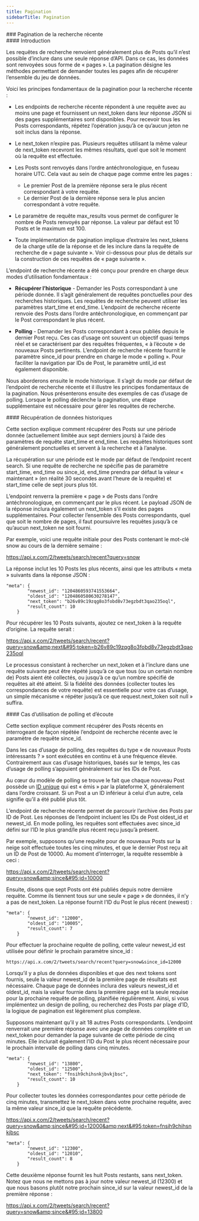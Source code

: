 ```yaml
---
title: Pagination
sidebarTitle: Pagination
---
```


<div id="recent-search-pagination">
  ### Pagination de la recherche récente
</div>

<div id="introduction">
  #### Introduction
</div>

Les requêtes de recherche renvoient généralement plus de Posts qu’il n’est possible d’inclure dans une seule réponse d’API. Dans ce cas, les données sont renvoyées sous forme de « pages ». La pagination désigne les méthodes permettant de demander toutes les pages afin de récupérer l’ensemble du jeu de données.

Voici les principes fondamentaux de la pagination pour la recherche récente :

* Les endpoints de recherche récente répondent à une requête avec au moins une page et fournissent un next&#95;token dans leur réponse JSON si des pages supplémentaires sont disponibles. Pour recevoir tous les Posts correspondants, répétez l’opération jusqu’à ce qu’aucun jeton ne soit inclus dans la réponse.

* Le next&#95;token n’expire pas. Plusieurs requêtes utilisant la même valeur de next&#95;token recevront les mêmes résultats, quel que soit le moment où la requête est effectuée.

* Les Posts sont renvoyés dans l’ordre antéchronologique, en fuseau horaire UTC. Cela vaut au sein de chaque page comme entre les pages :
  * Le premier Post de la première réponse sera le plus récent correspondant à votre requête.
  * Le dernier Post de la dernière réponse sera le plus ancien correspondant à votre requête.

* Le paramètre de requête max&#95;results vous permet de configurer le nombre de Posts renvoyés par réponse. La valeur par défaut est 10 Posts et le maximum est 100.

* Toute implémentation de pagination implique d’extraire les next&#95;tokens de la charge utile de la réponse et de les inclure dans la requête de recherche de « page suivante ». Voir ci-dessous pour plus de détails sur la construction de ces requêtes de « page suivante ».
   

L’endpoint de recherche récente a été conçu pour prendre en charge deux modes d’utilisation fondamentaux :

* **Récupérer l’historique** - Demander les Posts correspondant à une période donnée. Il s’agit généralement de requêtes ponctuelles pour des recherches historiques. Les requêtes de recherche peuvent utiliser les paramètres start&#95;time et end&#95;time. L’endpoint de recherche récente renvoie des Posts dans l’ordre antéchronologique, en commençant par le Post correspondant le plus récent.

* **Polling** - Demander les Posts correspondant à ceux publiés depuis le dernier Post reçu. Ces cas d’usage ont souvent un objectif quasi temps réel et se caractérisent par des requêtes fréquentes, « à l’écoute » de nouveaux Posts pertinents. L’endpoint de recherche récente fournit le paramètre since&#95;id pour prendre en charge le mode « polling ». Pour faciliter la navigation par IDs de Post, le paramètre until&#95;id est également disponible.
   

Nous aborderons ensuite le mode historique. Il s’agit du mode par défaut de l’endpoint de recherche récente et il illustre les principes fondamentaux de la pagination. Nous présenterons ensuite des exemples de cas d’usage de polling. Lorsque le polling déclenche la pagination, une étape supplémentaire est nécessaire pour gérer les requêtes de recherche.
 

<div id="retrieving-historical-data">
  #### Récupération de données historiques
</div>

Cette section explique comment récupérer des Posts sur une période donnée (actuellement limitée aux sept derniers jours) à l’aide des paramètres de requête start&#95;time et end&#95;time. Les requêtes historiques sont généralement ponctuelles et servent à la recherche et à l’analyse.

La récupération sur une période est le mode par défaut de l’endpoint recent search. Si une requête de recherche ne spécifie pas de paramètre start&#95;time, end&#95;time ou since&#95;id, end&#95;time prendra par défaut la valeur « maintenant » (en réalité 30 secondes avant l’heure de la requête) et start&#95;time celle de sept jours plus tôt.

L’endpoint renverra la première « page » de Posts dans l’ordre antéchronologique, en commençant par le plus récent. Le payload JSON de la réponse inclura également un next&#95;token s’il existe des pages supplémentaires. Pour collecter l’ensemble des Posts correspondants, quel que soit le nombre de pages, il faut poursuivre les requêtes jusqu’à ce qu’aucun next&#95;token ne soit fourni.

Par exemple, voici une requête initiale pour des Posts contenant le mot-clé snow au cours de la dernière semaine :

https://api.x.com/2/tweets/search/recent?query=snow

La réponse inclut les 10 Posts les plus récents, ainsi que les attributs « meta » suivants dans la réponse JSON :

```
"meta": {
        "newest_id": "1204860593741553664",
        "oldest_id": "1204860580630278147",
        "next_token": "b26v89c19zqg8o3fobd8v73egzbdt3qao235oql",
        "result_count": 10
    }
```

Pour récupérer les 10 Posts suivants, ajoutez ce next&#95;token à la requête d’origine. La requête serait :

https://api.x.com/2/tweets/search/recent?query=snow&amp;next&#95;token=b26v89c19zqg8o3fobd8v73egzbdt3qao235oql

Le processus consistant à rechercher un next&#95;token et à l’inclure dans une requête suivante peut être répété jusqu’à ce que tous (ou un certain nombre de) Posts aient été collectés, ou jusqu’à ce qu’un nombre spécifié de requêtes ait été atteint. Si la fidélité des données (collecter toutes les correspondances de votre requête) est essentielle pour votre cas d’usage, un simple mécanisme « répéter jusqu’à ce que request.next&#95;token soit null » suffira. 
 

<div id="polling-and-listening-use-cases">
  #### Cas d’utilisation de polling et d’écoute
</div>

Cette section explique comment récupérer des Posts récents en interrogeant de façon répétée l’endpoint de recherche récente avec le paramètre de requête since&#95;id.

Dans les cas d’usage de polling, des requêtes du type « de nouveaux Posts intéressants ? » sont exécutées en continu et à une fréquence élevée. Contrairement aux cas d’usage historiques, basés sur le temps, les cas d’usage de polling s’appuient généralement sur les IDs de Post.

Au cœur du modèle de polling se trouve le fait que chaque nouveau Post possède un [ID unique](/fr/resources/fundamentals/x-ids) qui est « émis » par la plateforme X, généralement dans l’ordre croissant. Si un Post a un ID inférieur à celui d’un autre, cela signifie qu’il a été publié plus tôt.

L’endpoint de recherche récente permet de parcourir l’archive des Posts par ID de Post. Les réponses de l’endpoint incluent les IDs de Post oldest&#95;id et newest&#95;id. En mode polling, les requêtes sont effectuées avec since&#95;id défini sur l’ID le plus grand/le plus récent reçu jusqu’à présent.

Par exemple, supposons qu’une requête pour de nouveaux Posts sur la neige soit effectuée toutes les cinq minutes, et que le dernier Post reçu ait un ID de Post de 10000. Au moment d’interroger, la requête ressemble à ceci :

https://api.x.com/2/tweets/search/recent?query=snow&amp;since&#95;id=10000

Ensuite, disons que sept Posts ont été publiés depuis notre dernière requête. Comme ils tiennent tous sur une seule « page » de données, il n’y a pas de next&#95;token. La réponse fournit l’ID du Post le plus récent (newest) :

```
"meta": {
        "newest_id": "12000",
        "oldest_id": "10005",
        "result_count": 7
    }
```

Pour effectuer la prochaine requête de polling, cette valeur newest&#95;id est utilisée pour définir le prochain paramètre since&#95;id :

`https://api.x.com/2/tweets/search/recent?query=snow&since_id=12000`

Lorsqu’il y a plus de données disponibles et que des next tokens sont fournis, seule la valeur newest&#95;id de la première page de résultats est nécessaire. Chaque page de données inclura des valeurs newest&#95;id et oldest&#95;id, mais la valeur fournie dans la première page est la seule requise pour la prochaine requête de polling, planifiée régulièrement. Ainsi, si vous implémentez un design de polling, ou recherchez des Posts par plage d’ID, la logique de pagination est légèrement plus complexe.

Supposons maintenant qu’il y ait 18 autres Posts correspondants. L’endpoint renverrait une première réponse avec une page de données complète et un next&#95;token pour demander la page suivante de cette période de cinq minutes. Elle inclurait également l’ID du Post le plus récent nécessaire pour le prochain intervalle de polling dans cinq minutes.

```
"meta": {
        "newest_id": "13800",
        "oldest_id": "12500",
        "next_token": "fnsih9chihsnkjbvkjbsc",
        "result_count": 10
    }
```

Pour collecter toutes les données correspondantes pour cette période de cinq minutes, transmettez le next&#95;token dans votre prochaine requête, avec la même valeur since&#95;id que la requête précédente.

https://api.x.com/2/tweets/search/recent?query=snow&amp;since&#95;id=12000&amp;next&#95;token=fnsih9chihsnkjbsc

```
"meta": {
        "newest_id": "12300",
        "oldest_id": "12010",
        "result_count": 8
    }
```

Cette deuxième réponse fournit les huit Posts restants, sans next&#95;token. Notez que nous ne mettons pas à jour notre valeur newest&#95;id (12300) et que nous basons plutôt notre prochain since&#95;id sur la valeur newest&#95;id de la première réponse :

https://api.x.com/2/tweets/search/recent?query=snow&amp;since&#95;id=13800